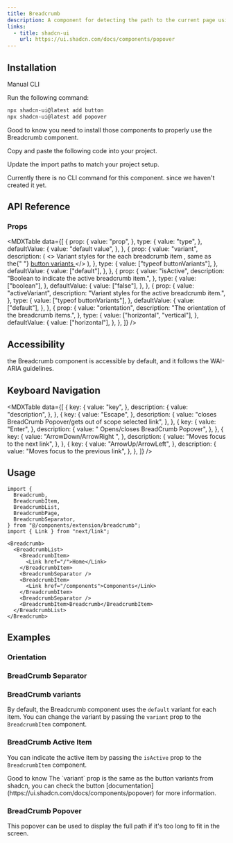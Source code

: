 ```yaml
---
title: Breadcrumb
description: A component for detecting the path to the current page using links.
links:
  - title: shadcn-ui
    url: https://ui.shadcn.com/docs/components/popover
---
```


<ComponentPreview name="breadcrumb-demo" />

## Installation

<Tabs defaultValue="manual">

<TabsList>
  <TabsTrigger value="manual">Manual</TabsTrigger>
  <TabsTrigger value="cli">CLI</TabsTrigger>
</TabsList>

<TabsContent value="manual">

<Steps>

<Step>Run the following command:</Step>

```bash
npx shadcn-ui@latest add button
npx shadcn-ui@latest add popover
```

<Alert className="mt-4" variant="info">
  <MdxIcons.Info className="size-4" />
  <AlertTitle>Good to know</AlertTitle>
  <AlertDescription>
    you need to install those components to properly use the Breadcrumb
    component.
  </AlertDescription>
</Alert>

<Step>Copy and paste the following code into your project.</Step>

<ComponentSource name="breadcrumb" />

<Step>Update the import paths to match your project setup.</Step>

</Steps>

</TabsContent>

<TabsContent value="cli">

<Callout className="mt-6">
  Currently there is no CLI command for this component. since we haven't created
  it yet.
</Callout>

</TabsContent>

</Tabs>

## API Reference

### Props

<MDXTable
  data={[
    {
      prop: {
        value: "prop",
      },
      type: {
        value: "type",
      },
      defaultValue: {
        value: "default value",
      },
    },
    {
      prop: {
        value: "variant",
        description: (
          <>
            Variant styles for the each breadcrumb item , same as the{" "}
            <a
              target="_blank"
              href="https://ui.shadcn.com/docs/components/button#link"
            >
              button variants
            </a>
          </>
        ),
      },
      type: {
        value: ["typeof buttonVariants"],
      },
      defaultValue: {
        value: ["default"],
      },
    },
    {
      prop: {
        value: "isActive",
        description: "Boolean to indicate the active breadcrumb item.",
      },
      type: {
        value: ["boolean"],
      },
      defaultValue: {
        value: ["false"],
      },
    },
    {
      prop: {
        value: "activeVariant",
        description: "Variant styles for the active breadcrumb item.",
      },
      type: {
        value: ["typeof buttonVariants"],
      },
      defaultValue: {
        value: ["default"],
      },
    },
    {
      prop: {
        value: "orientation",
        description: "The orientation of the breadcrumb items.",
      },
      type: {
        value: ["horizontal", "vertical"],
      },
      defaultValue: {
        value: ["horizontal"],
      },
    },
  ]}
/>

## Accessibility

the Breadcrumb component is accessible by default, and it follows the WAI-ARIA guidelines.

## Keyboard Navigation

<MDXTable
  data={[
    {
      key: {
        value: "key",
      },
      description: {
        value: "description",
      },
    },
    {
      key: {
        value: "Escape",
      },
      description: {
        value: "closes BreadCrumb Popover/gets out of scope selected link",
      },
    },
    {
      key: {
        value: "Enter",
      },
      description: {
        value: " Opens/closes BreadCrumb Popover",
      },
    },
    {
      key: {
        value: "ArrowDown/ArrowRight ",
      },
      description: {
        value: "Moves focus to the next link",
      },
    },
    {
      key: {
        value: "ArrowUp/ArrowLeft",
      },
      description: {
        value: "Moves focus to the previous link",
      },
    },
  ]}
/>

## Usage

```tsx
import {
  Breadcrumb,
  BreadcrumbItem,
  BreadcrumbList,
  BreadcrumbPage,
  BreadcrumbSeparator,
} from "@/components/extension/breadcrumb";
import { Link } from "next/link";
```

```tsx
<Breadcrumb>
  <BreadcrumbList>
    <BreadcrumbItem>
      <Link href="/">Home</Link>
    </BreadcrumbItem>
    <BreadcrumbSeparator />
    <BreadcrumbItem>
      <Link href="/components">Components</Link>
    </BreadcrumbItem>
    <BreadcrumbSeparator />
    <BreadcrumbItem>Breadcrumb</BreadcrumbItem>
  </BreadcrumbList>
</Breadcrumb>
```

## Examples

### Orientation

<ComponentPreview name="breadcrumb-orientation" />

### BreadCrumb Separator

<ComponentPreview name="breadcrumb-separator" />

### BreadCrumb variants

By default, the Breadcrumb component uses the `default` variant for each item. You can change the variant by passing the `variant` prop to the `BreadcrumbItem` component.

<ComponentPreview name="breadcrumb-variants" />

### BreadCrumb Active Item

You can indicate the active item by passing the `isActive` prop to the `BreadcrumbItem` component.

<ComponentPreview name="breadcrumb-active" />

<Alert className="mt-4" variant="info">
  <MdxIcons.Info className="size-4" />
  <AlertTitle>Good to know</AlertTitle>
  <AlertDescription>
    The `variant` prop is the same as the button variants from shadcn, you can check the
    button [documentation](https://ui.shadcn.com/docs/components/popover) for more information.
  </AlertDescription>
</Alert>

### BreadCrumb Popover

This popover can be used to display the full path if it's too long to fit in the screen.

<ComponentPreview name="breadcrumb-popover" />